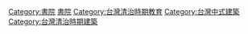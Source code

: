 [[Category:書院|Category:書院]]
[[Category:台灣文化功能建築物|書院]]
[[Category:台灣清治時期教育|Category:台灣清治時期教育]]
[[Category:台灣中式建築|Category:台灣中式建築]]
[[Category:台灣清治時期建築|Category:台灣清治時期建築]]
{{Commons cat|Academies in Taiwan}}